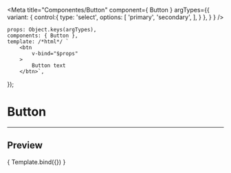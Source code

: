 
<Meta
	title="Componentes/Button"
	component={ Button }
	argTypes={{
		variant: {
			control:{
				type: 'select',
				options: [
					'primary',
					'secondary',
				],
			}
		},
	}
}
/>

	props: Object.keys(argTypes),
	components: { Button },
	template: /*html*/ `
		<btn
			v-bind="$props" 
		>
			Button text
		</btn>`,
});

# Button
---

## Preview

<Canvas>
	<Story
		name="Button"
		args={{
			variant: 'primary',
		}}
	>
		{ Template.bind({}) }
	</Story>
</Canvas>

<ArgsTable story="Button" />